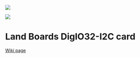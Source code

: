<a href="https://www.tindie.com/products/26931/"><img src="http://land-boards.com/blwiki/images/5/51/Tindie-mediums.png"></img></a>

<img src="https://raw.githubusercontent.com/land-boards/lb-boards/master/I2C%20Cards/DigIO32-I2C/Pictures/CCA/DIGIO32-I2C-P230-720px.jpg"></img>

= Land Boards DigIO32-I2C card =

[http://land-boards.com/blwiki/index.php?title=DIGIO32-I2C Wiki page]
